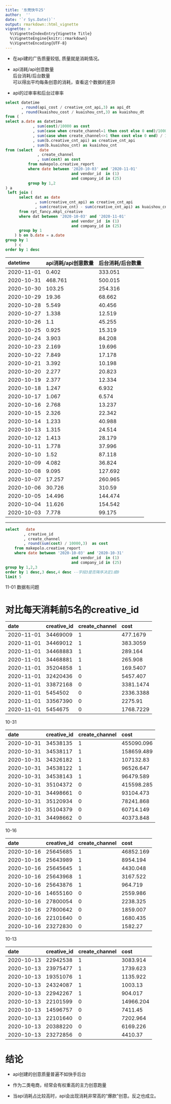```yaml
---
title: '东莞快牛25'
author:  ''
date: '`r Sys.Date()`'
output: rmarkdown::html_vignette
vignette: >
  %\VignetteIndexEntry{Vignette Title}
  %\VignetteEngine{knitr::rmarkdown}
  %\VignetteEncoding{UTF-8}
---
```



+ 在api建的广告质量较低, 质量就是消耗情况。


+ api消耗/api创意数量  
  后台消耗/后台数量  
  可以得出平均每条创意的消耗，查看这个数据的差异

+ api的过审率和后台过审率

```sql
select datetime
       , round(api_cost / creative_cnt_api,3) as api_dt
       , round(kuaishou_cost / kuaishou_cnt,3) as kuaishou_dt
from (
select a.date as datetime
            , sum(cost)/10000 as cost
            , sum(case when create_channel=1 then cost else 0 end)/10000 as api_cost
            , sum(case when create_channel<>1 then cost else 0 end) / 10000 as kuaishou_cost
            , sum(b.creative_cnt_api) as creative_cnt_api
            , sum(b.kuaishou_cnt) as kuaishou_cnt
from (select   date
              , create_channel
              , sum(cost) as cost
          from makepolo.creative_report
      	  where date between '2020-10-03' and '2020-11-01'
                             and vendor_id  in (1)
                             and company_id in (25)
          group by 1,2
) a
 left join (
      select dat as date
             , sum(creative_cnt_api) as creative_cnt_api
             , sum(creative_cnt) - sum(creative_cnt_api) as kuaishou_cnt
      from rpt_fancy.mkpl_creative
      where dat between '2020-10-03' and '2020-11-01'
                             and vendor_id  in (1)
                             and company_id in (25)
      group by 1
    ) b on b.date = a.date
group by 1
    ) c
order by 1 desc
```


| datetime | api消耗/api创意数量 | 后台消耗/后台数量 |
| :--- | :--- | :--- |
| 2020-11-01 | 0.402 | 333.051 |
| 2020-10-31 | 468.761 | 500.015 |
| 2020-10-30 | 103.25 | 254.316 |
| 2020-10-29 | 19.36 | 68.662 |
| 2020-10-28 | 5.549 | 40.456 |
| 2020-10-27 | 1.338 | 12.519 |
| 2020-10-26 | 1.1 | 45.255 |
| 2020-10-25 | 0.925 | 15.319 |
| 2020-10-24 | 3.903 | 84.208 |
| 2020-10-23 | 2.169 | 19.696 |
| 2020-10-22 | 7.849 | 17.178 |
| 2020-10-21 | 3.392 | 10.198 |
| 2020-10-20 | 2.277 | 20.823 |
| 2020-10-19 | 2.377 | 12.334 |
| 2020-10-18 | 1.247 | 6.932 |
| 2020-10-17 | 1.067 | 6.574 |
| 2020-10-16 | 2.768 | 13.237 |
| 2020-10-15 | 2.326 | 22.342 |
| 2020-10-14 | 1.233 | 40.988 |
| 2020-10-13 | 1.315 | 24.514 |
| 2020-10-12 | 1.413 | 28.179 |
| 2020-10-11 | 1.778 | 37.996 |
| 2020-10-10 | 1.52 | 87.118 |
| 2020-10-09 | 4.082 | 36.824 |
| 2020-10-08 | 9.095 | 127.692 |
| 2020-10-07 | 17.257 | 260.965 |
| 2020-10-06 | 30.726 | 310.59 |
| 2020-10-05 | 14.496 | 144.474 |
| 2020-10-04 | 11.626 | 154.542 |
| 2020-10-03 | 7.778 | 99.175 |



---

```sql
select   date
        , creative_id
        , create_channel
        , round(sum(cost) / 10000,3)  as cost
    from makepolo.creative_report
    where date between '2020-10-03' and '2020-10-31'
                             and vendor_id  in (1)
                             and company_id in (25)
group by 1,2,3
order by 1 desc,3 desc,4 desc --字段3是否降序决定1或0
limit 5
```

11-01 数据有问题

# 对比每天消耗前5名的creative_id

| date | creative\_id | create\_channel | cost |
| :--- | :--- | :--- | :--- |
| 2020-11-01 | 34469009 | 1 | 477.1679 |
| 2020-11-01 | 34469012 | 1 | 383.3059 |
| 2020-11-01 | 34468883 | 1 | 289.164 |
| 2020-11-01 | 34468881 | 1 | 265.908 |
| 2020-11-01 | 35204858 | 1 | 169.5407 |
| 2020-11-01 | 32420436 | 0 | 5457.407 |
| 2020-11-01 | 33872168 | 0 | 3381.1474 |
| 2020-11-01 | 5454502 | 0 | 2336.3388 |
| 2020-11-01 | 33567390 | 0 | 2275.91 |
| 2020-11-01 | 5454675 | 0 | 1768.7229 |


10-31

| date | creative\_id | create\_channel | cost |
| :--- | :--- | :--- | :--- |
| 2020-10-31 | 34538135 | 1 | 455090.096 |
| 2020-10-31 | 34538117 | 1 | 158659.489 |
| 2020-10-31 | 34326182 | 1 | 107132.83 |
| 2020-10-31 | 34538122 | 1 | 96526.647 |
| 2020-10-31 | 34538143 | 1 | 96479.589 |
| 2020-10-31 | 35104372 | 0 | 415598.285 |
| 2020-10-31 | 34498661 | 0 | 93104.473 |
| 2020-10-31 | 35120934 | 0 | 78241.868 |
| 2020-10-31 | 35104379 | 0 | 60714.149 |
| 2020-10-31 | 34498662 | 0 | 40373.848 |


10-16

| date | creative\_id | create\_channel | cost |
| :--- | :--- | :--- | :--- |
| 2020-10-16 | 25645685 | 1 | 46852.169 |
| 2020-10-16 | 25643989 | 1 | 8954.194 |
| 2020-10-16 | 25645645 | 1 | 4430.048 |
| 2020-10-16 | 25643968 | 1 | 3167.522 |
| 2020-10-16 | 25643876 | 1 | 964.719 |
| 2020-10-16 | 14655160 | 0 | 2559.986 |
| 2020-10-16 | 27800054 | 0 | 2238.325 |
| 2020-10-16 | 27800642 | 0 | 1859.007 |
| 2020-10-16 | 22101640 | 0 | 1680.435 |
| 2020-10-16 | 23272830 | 0 | 1582.27 |




10-13

| date | creative\_id | create\_channel | cost |
| :--- | :--- | :--- | :--- |
| 2020-10-13 | 22942538 | 1 | 3083.914 |
| 2020-10-13 | 23975477 | 1 | 1739.623 |
| 2020-10-13 | 19351076 | 1 | 1135.922 |
| 2020-10-13 | 24324087 | 1 | 1003.13 |
| 2020-10-13 | 22942267 | 1 | 904.017 |
| 2020-10-13 | 22101599 | 0 | 14966.204 |
| 2020-10-13 | 14596757 | 0 | 7411.45 |
| 2020-10-13 | 22101640 | 0 | 7202.964 |
| 2020-10-13 | 20388220 | 0 | 6169.226 |
| 2020-10-13 | 23272856 | 0 | 4410.37 |


# 结论

+ api创建的创意质量普遍不如快手后台

+ 作为二类电商，经常会有权重高的主力创意跑量

+ 当api消耗占比较高时，api会出现消耗非常高的“爆款”创意。反之也成立。








